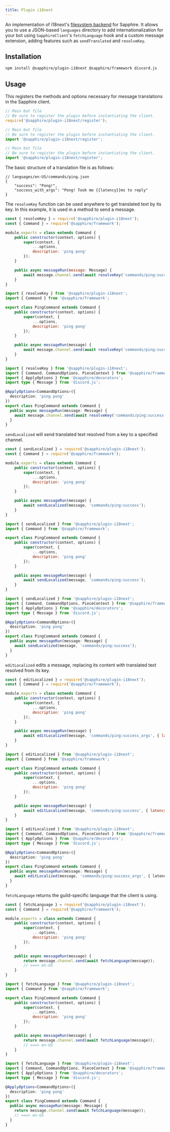 ```yaml
---
title: Plugin i18next
---
```



An implementation of i18next's [filesystem backend] for Sapphire. It allows you to use a JSON-based `languages`
directory to add internationalization for your bot using `SapphireClient`'s `fetchLanguage` hook and a custom message
extension, adding features such as `sendTranslated` and `resolveKey`.

[filesystem backend]: https://github.com/i18next/i18next-fs-backend

## Installation

```bash npm2yarn2pnpm
npm install @sapphire/plugin-i18next @sapphire/framework discord.js
```

## Usage

This registers the methods and options necessary for message translations in the Sapphire client.

<Tabs groupId="language-choice">
<TabItem value="javascript" label="JavaScript" default>

```javascript
// Main bot file
// Be sure to register the plugin before instantiating the client.
require('@sapphire/plugin-i18next/register');
```

</TabItem>
<TabItem value="esm" label="ESM">

```javascript
// Main bot file
// Be sure to register the plugin before instantiating the client.
import '@sapphire/plugin-i18next/register';
```

</TabItem>
<TabItem value="typescript" label="TypeScript">

```typescript
// Main bot file
// Be sure to register the plugin before instantiating the client.
import '@sapphire/plugin-i18next/register';
```

</TabItem>
</Tabs>

The basic structure of a translation file is as follows:

```javascripton
// languages/en-US/commands/ping.json
{
	"success": "Pong!",
	"success_with_args": "Pong! Took me {{latency}}ms to reply"
}
```

The `resolveKey` function can be used anywhere to get translated text by its key. In this example, it is used in a
method to send a message.

<Tabs groupId="language-choice">
<TabItem value="javascript" label="JavaScript" default>

```javascript
const { resolveKey } = require('@sapphire/plugin-i18next');
const { Command } = require('@sapphire/framework');

module.exports = class extends Command {
	public constructor(context, options) {
		super(context, {
			...options,
			description: 'ping pong'
		});
	}

	public async messageRun(message: Message) {
		await message.channel.send(await resolveKey('commands/ping:success'));
	}
}

```

</TabItem>

<TabItem value="esm" label="ESM">

```javascript
import { resolveKey } from '@sapphire/plugin-i18next';
import { Command } from '@sapphire/framework';

export class PingCommand extends Command {
	public constructor(context, options) {
		super(context, {
			...options,
			description: 'ping pong'
		});
	}

	public async messageRun(message) {
		await message.channel.send(await resolveKey('commands/ping:success'));
	}
}

```

</TabItem>

<TabItem value="typescript" label="TypeScript">

```typescript
import { resolveKey } from '@sapphire/plugin-i18next';
import { Command, CommandOptions, PieceContext } from '@sapphire/framework';
import { ApplyOptions } from '@sapphire/decorators';
import type { Message } from 'discord.js';

@ApplyOptions<CommandOptions>({
  description: 'ping pong'
})
export class PingCommand extends Command {
  public async messageRun(message: Message) {
    await message.channel.send(await resolveKey('commands/ping:success'));
  }
}
```

</TabItem>
</Tabs>

`sendLocalized` will send translated text resolved from a key to a specified channel.

<Tabs groupId="language-choice">
<TabItem value="javascript" label="JavaScript" default>

```javascript {13}
const { sendLocalized } = require('@sapphire/plugin-i18next');
const { Command } = require('@sapphire/framework');

module.exports = class extends Command {
	public constructor(context, options) {
		super(context, {
			...options,
			description: 'ping pong'
		});
	}

	public async messageRun(message) {
		await sendLocalized(message, 'commands/ping:success');
	}
}
```

</TabItem>

<TabItem value="esm" label="ESM">

```javascript {13}
import { sendLocalized } from '@sapphire/plugin-i18next';
import { Command } from '@sapphire/framework';

export class PingCommand extends Command {
	public constructor(context, options) {
		super(context, {
			...options,
			description: 'ping pong'
		});
	}

	public async messageRun(message) {
		await sendLocalized(message, 'commands/ping:success');
	}
}
```

</TabItem>

<TabItem value="typescript" label="TypeScript">

```typescript {11}
import { sendLocalized } from '@sapphire/plugin-i18next';
import { Command, CommandOptions, PieceContext } from '@sapphire/framework';
import { ApplyOptions } from '@sapphire/decorators';
import type { Message } from 'discord.js';

@ApplyOptions<CommandOptions>({
  description: 'ping pong'
})
export class PingCommand extends Command {
  public async messageRun(message: Message) {
    await sendLocalized(message, 'commands/ping:success');
  }
}
```

</TabItem>
</Tabs>

`editLocalized` edits a message, replacing its content with translated text resolved from its key.

<Tabs groupId="language-choice">

<TabItem value="javascript" label="JavaScript">

```javascript {13}
const { editLocalized } = require('@sapphire/plugin-i18next');
const { Command } = require('@sapphire/framework');

module.exports = class extends Command {
	public constructor(context, options) {
		super(context, {
			...options,
			description: 'ping pong'
		});
	}

	public async messageRun(message) {
		await editLocalized(message, 'commands/ping:success_args', { latency: ws.ping });
	}
}
```

</TabItem>

<TabItem value="esm" label="ESM">

```javascript {13}
import { editLocalized } from '@sapphire/plugin-i18next';
import { Command } from '@sapphire/framework';

export class PingCommand extends Command {
	public constructor(context, options) {
		super(context, {
			...options,
			description: 'ping pong'
		});
	}

	public async messageRun(message) {
		await editLocalized(message, 'commands/ping:success', { latency: ws.ping });
	}
}
```

</TabItem>
<TabItem value="typescript" label="TypeScript">

```typescript {11}
import { editLocalized } from '@sapphire/plugin-i18next';
import { Command, CommandOptions, PieceContext } from '@sapphire/framework';
import { ApplyOptions } from '@sapphire/decorators';
import type { Message } from 'discord.js';

@ApplyOptions<CommandOptions>({
  description: 'ping pong'
})
export class PingCommand extends Command {
  public async messageRun(message: Message) {
    await editLocalized(message, 'commands/ping:success_args', { latency: ws.ping });
  }
}
```

</TabItem>
</Tabs>

`fetchLanguage` returns the guild-specific language that the client is using.

<Tabs groupId="language-choice">
<TabItem value="javascript" label="JavaScript">

```javascript {13}
const { fetchLanguage } = require('@sapphire/plugin-i18next');
const { Command } = require('@sapphire/framework');

module.exports = class extends Command {
	public constructor(context, options) {
		super(context, {
			...options,
			description: 'ping pong'
		});
	}

	public async messageRun(message) {
		return message.channel.send(await fetchLanguage(message));
		// ===> en-US
	}
}
```

</TabItem>
<TabItem value="esm" label="ESM">

```javascript {13}
import { fetchLanguage } from '@sapphire/plugin-i18next';
import { Command } from '@sapphire/framework';

export class PingCommand extends Command {
	public constructor(context, options) {
		super(context, {
			...options,
			description: 'ping pong'
		});
	}

	public async messageRun(message) {
		return message.channel.send(await fetchLanguage(message));
		// ===> en-US
	}
}
```

</TabItem>
<TabItem value="typescript" label="TypeScript">

```typescript {11}
import { fetchLanguage } from '@sapphire/plugin-i18next';
import { Command, CommandOptions, PieceContext } from '@sapphire/framework';
import { ApplyOptions } from '@sapphire/decorators';
import type { Message } from 'discord.js';

@ApplyOptions<CommandOptions>({
  description: 'ping pong'
})
export class PingCommand extends Command {
  public async messageRun(message: Message) {
    return message.channel.send(await fetchLanguage(message));
    // ===> en-US
  }
}
```

</TabItem>
</Tabs>
